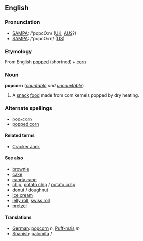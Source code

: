 ==English==
===Pronunciation===
*[[SAMPA]]: /'popcO:n/ ([[UK]], [[AUS]]?)
*[[SAMPA]]: /'popcO:rn/ ([[US]])
===Etymology===
From English [[popped]] (shortned) + [[corn]]
===Noun===
'''popcorn''' (''[[countable]] and [[uncountable]]'')
#A [[snack]] [[food]] made from corn kernels popped by dry heating.
===Alternate spellings===
*[[pop-corn]]
*[[popped corn]]

====Related terms====
*[[Cracker Jack]]

====See also====
*[[brownie]]
*[[cake]]
*[[candy cane]]
*[[chip]], [[potato chip]] / [[potato crisp]]
*[[donut]] / [[doughnut]]
*[[ice cream]]
*[[jelly roll]], [[swiss roll]]
*[[pretzel]]

====Translations====
*[[German]]: [[popcorn]] ''n'', [[Puff-mais]] ''m''
*[[Spanish]]: [[palomita]] ''f''